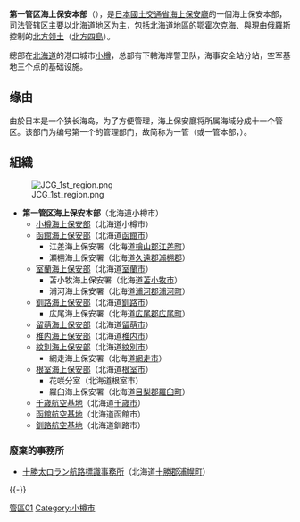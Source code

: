 '''第一管区海上保安本部'''（{{lang|ja|だいいちかんくかいじょうほあんほんぶ}}），是[[日本|日本]][[國土交通省|國土交通省]][[海上保安廳|海上保安廳]]的一個海上保安本部，司法管辖区主要以北海道地区为主，包括北海道地區的[[鄂霍次克海|鄂霍次克海]]、與現由[[俄羅斯|俄羅斯]]控制的[[北方领土|北方领土]]（[[北方四島|北方四島]]）。

總部在[[北海道|北海道]]的港口城市[[小樽|小樽]]，总部有下轄海岸警卫队，海事安全站分站，空军基地三个点的基础设施。

==缘由==
由於日本是一个狭长海岛，为了方便管理，海上保安廳将所属海域分成十一个管区。该部门为编号第一个的管理部门，故简称为一管（或一管本部，{{lang|en|1th Regional Coast Guard Headquarters}}）。

== 組織 ==
[[File:JCG_1st_region.png|thumb]]
* '''第一管区海上保安本部'''（北海道小樽市）
** [[小樽海上保安部|小樽海上保安部]]（北海道小樽市）
** [[函館海上保安部|函館海上保安部]]（北海道[[函館市|函館市]]）
*** 江差海上保安署（北海道[[檜山郡|檜山郡]][[江差町|江差町]]）
*** 瀬棚海上保安署（北海道[[久遠郡|久遠郡]][[瀨棚郡|瀨棚郡]]）
** [[室蘭海上保安部|室蘭海上保安部]]（北海道[[室蘭市|室蘭市]]）
*** 苫小牧海上保安署（北海道[[苫小牧市|苫小牧市]]）
*** 浦河海上保安署（北海道[[浦河郡|浦河郡]][[浦河町|浦河町]]）
** [[釧路海上保安部|釧路海上保安部]]（北海道[[釧路市|釧路市]]）
*** 広尾海上保安署（北海道[[広尾郡|広尾郡]][[広尾町|広尾町]]）
** [[留萌海上保安部|留萌海上保安部]]（北海道[[留萌市|留萌市]]）
** [[稚内海上保安部|稚内海上保安部]]（北海道[[稚内市|稚内市]]）
** [[紋別海上保安部|紋別海上保安部]]（北海道[[紋別市|紋別市]]）
*** 網走海上保安署（北海道[[網走市|網走市]]）
** [[根室海上保安部|根室海上保安部]]（北海道[[根室市|根室市]]）
*** 花咲分室（北海道根室市）
*** 羅臼海上保安署（北海道[[目梨郡|目梨郡]][[羅臼町|羅臼町]]）
** [[千歳基地|千歳航空基地]]（北海道[[千歳市|千歳市]]）
** [[函館空港|函館航空基地]]（北海道函館市）
** [[釧路空港|釧路航空基地]]（北海道釧路市）

=== 廢棄的事務所 ===
* [[十勝太ロラン航路標識事務所|十勝太ロラン航路標識事務所]]（北海道[[十勝郡|十勝郡]][[浦幌町|浦幌町]]）

{{refend}}
{{-}}
{{海上保安廳}}

[[Category:海上保安廳|管區01]]
[[Category:小樽市|Category:小樽市]]